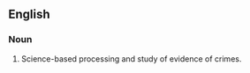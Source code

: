 ==English==
===Noun===
{{en-noun|[[plurale tantum|always plural]]}}
# Science-based processing and study of evidence of crimes.